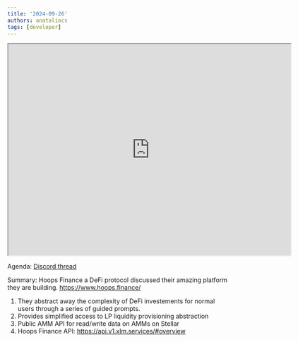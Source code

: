 ```yaml
---
title: '2024-09-26'
authors: anataliocs
tags: [developer]
---
```


<iframe src="https://drive.google.com/file/d/1gV-4lV32eN5R5rvtK5SY3aH1FVcbwI7D/preview" width="640" height="480" allow="autoplay"></iframe>

Agenda: [Discord thread](https://discord.com/channels/897514728459468821/900374272751591424/1288890126038208532)

Summary:  Hoops Finance a DeFi protocol discussed their amazing platform they are building.  https://www.hoops.finance/


1. They abstract away the complexity of DeFi investements for normal users through a series of guided prompts.
2. Provides simplified access to LP liquidity provisioning abstraction
3. Public AMM API for read/write data on AMMs on Stellar
4. Hoops Finance API:  https://api.v1.xlm.services/#overview
